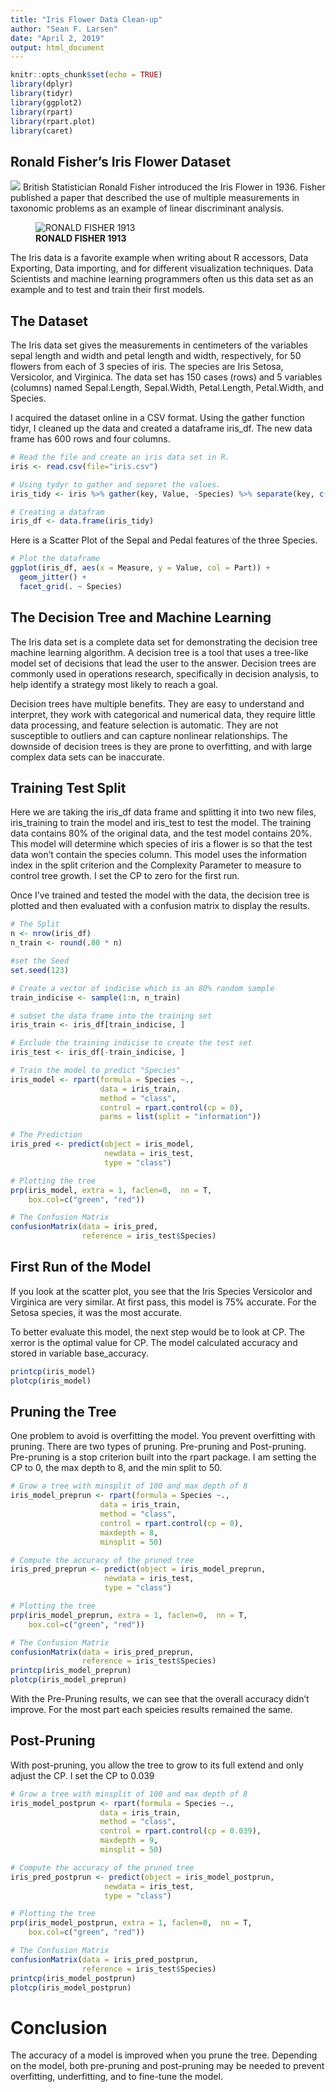 ```yaml
---
title: "Iris Flower Data Clean-up"
author: "Sean F. Larsen"
date: "April 2, 2019"
output: html_document
---
```


```r
knitr::opts_chunk$set(echo = TRUE)
library(dplyr)
library(tidyr)
library(ggplot2)
library(rpart)
library(rpart.plot)
library(caret)
```

## Ronald Fisher's Iris Flower Dataset
![](https://cdn-images-1.medium.com/max/1600/1*7bnLKsChXq94QjtAiRn40w.png)
British Statistician Ronald Fisher introduced the Iris Flower in 1936.  Fisher published a paper that described the use of multiple measurements in taxonomic problems as an example of linear discriminant analysis.

![**RONALD FISHER 1913**](https://upload.wikimedia.org/wikipedia/commons/a/aa/Youngronaldfisher2.JPG)

The Iris data is a favorite example when writing about R accessors, Data Exporting, Data importing, and for different visualization techniques.  Data Scientists and machine learning programmers often us this data set as an example and to test and train their first models.

## The Dataset
The Iris data set gives the measurements in centimeters of the variables sepal length and width and petal length and width, respectively, for 50 flowers from each of 3 species of iris. The species are Iris Setosa, Versicolor, and Virginica. The data set has 150 cases (rows) and 5 variables (columns) named Sepal.Length, Sepal.Width, Petal.Length, Petal.Width, and Species.

I acquired the dataset online in a CSV format. Using the gather function tidyr, I cleaned up the data and created a dataframe iris_df. The new data frame has 600 rows and four columns.

```r
# Read the file and create an iris data set in R.
iris <- read.csv(file="iris.csv")

# Using tydyr to gather and separet the values.
iris_tidy <- iris %>% gather(key, Value, -Species) %>% separate(key, c("Part", "Measure"), "\\.")

# Creating a datafram
iris_df <- data.frame(iris_tidy)

```

Here is a Scatter Plot of the Sepal and Pedal features of the three Species.

```r
# Plot the dataframe
ggplot(iris_df, aes(x = Measure, y = Value, col = Part)) +
  geom_jitter() +
  facet_grid(. ~ Species)
```

## The Decision Tree and Machine Learning
The Iris data set is a complete data set for demonstrating the decision tree machine learning algorithm. A decision tree is a tool that uses a tree-like model set of decisions that lead the user to the answer. Decision trees are commonly used in operations research, specifically in decision analysis, to help identify a strategy most likely to reach a goal.

Decision trees have multiple benefits.  They are easy to understand and interpret, they work with categorical and numerical data, they require little data processing, and feature selection is automatic. They are not susceptible to outliers and can capture nonlinear relationships. The downside of decision trees is they are prone to overfitting, and with large complex data sets can be inaccurate.

## Training Test Split
Here we are taking the iris_df data frame and splitting it into two new files, iris_training to train the model and iris_test to test the model. The training data contains 80% of the original data, and the test model contains 20%. This model will determine which species of iris a flower is so that the test data won't contain the species column. This model uses the information index in the split criterion and the Complexity Parameter to measure to control tree growth. I set the CP to zero for the first run.

Once I've trained and tested the model with the data, the decision tree is plotted and then evaluated with a confusion matrix to display the results.

```r
# The Split
n <- nrow(iris_df)
n_train <- round(.80 * n)

#set the Seed
set.seed(123)

# Create a vector of indicise which is an 80% random sample
train_indicise <- sample(1:n, n_train)

# subset the data frame into the training set
iris_train <- iris_df[train_indicise, ]

# Exclude the training indicise to create the test set
iris_test <- iris_df[-train_indicise, ]

# Train the model to predict "Species"
iris_model <- rpart(formula = Species ~.,
                    data = iris_train,
                    method = "class",
                    control = rpart.control(cp = 0),
                    parms = list(split = "information"))

# The Prediction
iris_pred <- predict(object = iris_model,
                     newdata = iris_test,
                     type = "class")

# Plotting the tree
prp(iris_model, extra = 1, faclen=0,  nn = T,
    box.col=c("green", "red"))

# The Confusion Matrix
confusionMatrix(data = iris_pred,
                reference = iris_test$Species)
```
## First Run of the Model
If you look at the scatter plot, you see that the Iris Species Versicolor and Virginica are very similar. At first pass, this model is 75% accurate. For the Setosa species, it was the most accurate.

To better evaluate this model, the next step would be to look at CP. The xerror is the optimal value for CP. The model calculated accuracy and stored in variable base_accuracy.

```r

printcp(iris_model)
plotcp(iris_model)

```

## Pruning the Tree
One problem to avoid is overfitting the model.  You prevent overfitting with pruning.  There are two types of pruning. Pre-pruning and Post-pruning.  Pre-pruning is a stop criterion built into the rpart package. I am setting the CP to 0, the max depth to 8, and the min split to 50.

```r
# Grow a tree with minsplit of 100 and max depth of 8
iris_model_preprun <- rpart(formula = Species ~.,
                    data = iris_train,
                    method = "class",
                    control = rpart.control(cp = 0),
                    maxdepth = 8,
                    minsplit = 50)

# Compute the accuracy of the pruned tree
iris_pred_preprun <- predict(object = iris_model_preprun,
                     newdata = iris_test,
                     type = "class")

# Plotting the tree
prp(iris_model_preprun, extra = 1, faclen=0,  nn = T,
    box.col=c("green", "red"))

# The Confusion Matrix
confusionMatrix(data = iris_pred_preprun,
                reference = iris_test$Species)
printcp(iris_model_preprun)
plotcp(iris_model_preprun)

```

With the Pre-Pruning results, we can see that the overall accuracy didn't improve. For the most part each speicies results remained the same.

## Post-Pruning

With post-pruning, you allow the tree to grow to its full extend and only adjust the CP. I set the CP to 0.039

```r

# Grow a tree with minsplit of 100 and max depth of 8
iris_model_postprun <- rpart(formula = Species ~.,
                    data = iris_train,
                    method = "class",
                    control = rpart.control(cp = 0.039),
                    maxdepth = 9,
                    minsplit = 50)

# Compute the accuracy of the pruned tree
iris_pred_postprun <- predict(object = iris_model_postprun,
                     newdata = iris_test,
                     type = "class")

# Plotting the tree
prp(iris_model_postprun, extra = 1, faclen=0,  nn = T,
    box.col=c("green", "red"))

# The Confusion Matrix
confusionMatrix(data = iris_pred_postprun,
                reference = iris_test$Species)
printcp(iris_model_postprun)
plotcp(iris_model_postprun)
```

# Conclusion
The accuracy of a model is improved when you prune the tree. Depending on the model, both pre-pruning and post-pruning may be needed to prevent overfitting, underfitting, and to fine-tune the model.